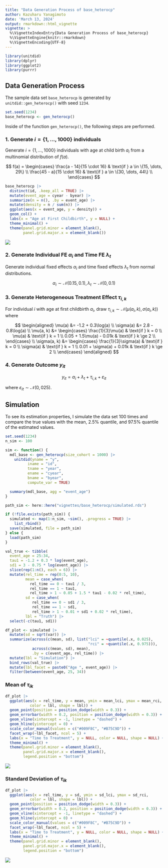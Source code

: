 ```yaml
---
title: "Data Generation Process of base_heterocp"
author: Kazuharu Yanagimoto
date: 'March 13, 2024'
output: rmarkdown::html_vignette
vignette: >
  %\VignetteIndexEntry{Data Generation Process of base_heterocp}
  %\VignetteEngine{knitr::rmarkdown}
  %\VignetteEncoding{UTF-8}
---
```






```r
library(unitdid)
library(dplyr)
library(ggplot2)
library(purrr)
```

## Data Generation Process

The sample data set `base_heterocp` is generated by `unitdid::gen_heterocp()` with seed `1234`.

```r
set.seed(1234)
base_heterocp <- gen_heterocp()
```

Inside of the function `gen_heterocp()`, the following steps are performed.

### 1. Generate $i = \{1, \dots, 1000\}$ individuals

Generate $i = \{1, \dots, 1000\}$ individuals with age at child birth $a_i$
from a multinomial distribution of $f(a)$.


$$
f(a) = \begin{cases}
\frac{a - 14}{15 \cdot 16} & \text{if } a \in \{15, \dots, 29\} \\
\frac{45 - a}{15 \cdot 16} & \text{if } a \in \{30, \dots, 44\} \\
\end{cases}
$$


```r
base_heterocp |>
  distinct(id, .keep_all = TRUE) |>
  mutate(event_age = cyear - byear) |>
  summarize(n = n(), .by = event_age) |>
  mutate(density = n / sum(n)) |>
  ggplot(aes(x = event_age, y = density)) +
  geom_col() +
  labs(x = "Age at First Childbirth", y = NULL) +
  theme_minimal() +
  theme(panel.grid.minor = element_blank(),
        panel.grid.major.x = element_blank())
```

<img src="figure/unnamed-chunk-2-1.svg" style="display: block; margin: auto;" />

### 2. Generate Individual FE $\alpha_i$ and Time FE $\lambda_t$

Generate individual fixed effects $\alpha_i$ and time fixed effects $\lambda_t$ from normal distributions.

$$
\alpha_{i} \sim \mathcal{N}(0.15, 0.1),\, \lambda_{t} \sim \mathcal{N}(0, 0.1)
$$

### 3. Generate Heterogeneous Treatment Effect $\tau_{i, k}$

For individual $i$ with age at first childbirth $a_i$, draw $\tau_{i, k} \sim \mathcal{N}(\mu(a_i, k), \sigma(a_i, k))$ where

$$
\begin{aligned}
\mu(a) &= -1.2 + 0.3\log(a) \\
\sigma(a) &= 2.8 - 0.8\log(a) \\
\mu(a, k) &= \begin{cases}
\frac{1}{3}\mu(a) & \text{if } k = 0 \\
\mu(a) & \text{if } k = 1 \\
0.05 + 1.5\mu(a) - 0.01k & \text{if } k \ge 2 \\
\end{cases} \\
\sigma(a, k) &= \begin{cases}
\frac{1}{3}\sigma(a) & \text{if } k = 0 \\
\sigma(a) & \text{if } k = 1 \\
0.01 + \sigma(a) + 0.01k & \text{if } k \ge 2 \\
\end{cases}
\end{aligned}
$$

### 4. Generate Outcome $y_{it}$

$$
y_{it} = \alpha_i + \lambda_t + \tau_{i, k} + \varepsilon_{it}
$$

where $\varepsilon_{it} \sim \mathcal{N}(0, 025)$.

## Simulation

To see its estimation properties,
I simulate the data set 100 times and compare the true values with
the mean, 2.5% quantile, and 97.5% quantile of the estimated values.


```r
set.seed(1234)
n_sim <- 100

sim <- function() {
  mdl_base <- gen_heterocp(size_cohort = 1000) |>
    unitdid(yname = "y",
          iname = "id",
          tname = "year",
          ename = "cyear",
          bname = "byear",
          compute_var = TRUE)

  summary(mdl_base, agg = "event_age")
}

path_sim <- here::here("vignettes/base_heterocp/simulated.rds")

if (!file.exists(path_sim)) {
  simulated <- map(1:n_sim, ~sim(), .progress = TRUE) |>
    list_rbind()
  save(simulated, file = path_sim)
} else {
  load(path_sim)
}
```


```r
val_true <- tibble(
  event_age = 25:34,
  tau1 = -1.2 + 0.3 * log(event_age),
  sd1 = 3 - 0.75 * log(event_age)) |>
  slice(rep(1:n(), each = 6)) |>
  mutate(rel_time = rep(0:5, 10),
         mean = case_when(
           rel_time == 0 ~ tau1 / 3,
           rel_time == 1 ~ tau1,
           rel_time > 1 ~ 0.05 + 1.5 * tau1 - 0.02 * rel_time),
         sd = case_when(
            rel_time == 0 ~ sd1 / 3,
            rel_time == 1 ~ sd1,
            rel_time > 1 ~ 0.01 + sd1 + 0.02 * rel_time),
         lbl = "Truth") |>
  select(-c(tau1, sd1))

df_plot <- simulated |>
  mutate(sd = sqrt(var)) |>
  summarize(across(c(mean, sd), list("lci" = ~quantile(.x, 0.025),
                                     "rci" = ~quantile(.x, 0.975))),
            across(c(mean, sd), mean),
            .by = c(event_age, rel_time)) |>
  mutate(lbl = "Simulation") |>
  bind_rows(val_true) |>
  mutate(lbl_facet = paste0("Age ", event_age)) |>
  filter(between(event_age, 25, 34))
```

### Mean of $\tau_{ik}$


```r
df_plot |>
  ggplot(aes(x = rel_time, y = mean, ymin = mean_lci, ymax = mean_rci,
           color = lbl, shape = lbl)) +
  geom_point(position = position_dodge(width = 0.3)) +
  geom_errorbar(width = 0.2, position = position_dodge(width = 0.3)) +
  geom_vline(xintercept = -1, linetype = "dashed") +
  geom_hline(yintercept = 0) +
  scale_color_manual(values = c("#009F8C", "#B75C9D")) +
  facet_wrap(~lbl_facet, ncol = 5) +
  labs(x = "Time to Treatment", y = NULL, color = NULL, shape = NULL) +
  theme_minimal() +
  theme(panel.grid.minor = element_blank(),
        panel.grid.major.x = element_blank(),
        legend.position = "bottom")
```

<img src="figure/unnamed-chunk-4-1.svg" style="display: block; margin: auto;" />

### Standard Deviation of $\tau_{ik}$


```r
df_plot |>
  ggplot(aes(x = rel_time, y = sd, ymin = sd_lci, ymax = sd_rci,
           color = lbl, shape = lbl)) +
  geom_point(position = position_dodge(width = 0.3)) +
  geom_errorbar(width = 0.2, position = position_dodge(width = 0.3)) +
  geom_vline(xintercept = -1, linetype = "dashed") +
  geom_hline(yintercept = 0) +
  scale_color_manual(values = c("#009F8C", "#B75C9D")) +
  facet_wrap(~lbl_facet, ncol = 5) +
  labs(x = "Time to Treatment", y = NULL, color = NULL, shape = NULL) +
  theme_minimal() +
  theme(panel.grid.minor = element_blank(),
        panel.grid.major.x = element_blank(),
        legend.position = "bottom")
```

<img src="figure/unnamed-chunk-5-1.svg" style="display: block; margin: auto;" />









